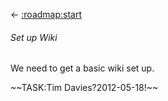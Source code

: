 <- [[:roadmap:start]]
====== Set up Wiki ======

We need to get a basic wiki set up. 

~~TASK:Tim Davies?2012-05-18!~~



